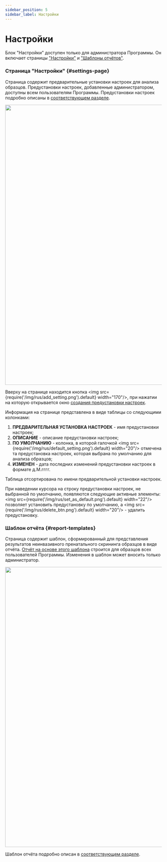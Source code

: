 ```yaml
---
sidebar_position: 5
sidebar_label: Настройки
---
```


# Настройки

Блок "Настройки" доступен только для администратора Программы.
Он включает страницы ["Настройки"](/overview/settings#settings-page) и
["Шаблоны отчётов"](/overview/settings#report-templates).

### Страница "Настройки" {#settings-page}

Страница содержит предварительные установки настроек для анализа образцов. Предустановки настроек, добавленные
администратором, доступны всем пользователям Программы. Предустановки настроек
подробно описаны в [соответствующем разделе](/settings/settings/settings).

<p align="center">
<img src={require('/img/settings/settings_page.png').default} width="900"/>
</p>

Вверху на странице находится кнопка <img src={require('/img/rus/add_setting.png').default} width="170"/>,
при нажатии на которую открывается окно [создания предустановки настроек](/settings/settings/settings#create-preset).

Информация на странице представлена в виде таблицы со следующими колонками:
1. **ПРЕДВАРИТЕЛЬНАЯ УСТАНОВКА НАСТРОЕК** - имя предустановки настроек;
2. **ОПИСАНИЕ** - описание предустановки настроек;
3. **ПО УМОЛЧАНИЮ** - колонка, в которой
галочкой <img src={require('/img/rus/default_setting.png').default} width="20"/>
отмечена та предустановка настроек, которая выбрана по умолчанию для анализа образцов;
4. **ИЗМЕНЕН** - дата последних изменений предустановки настроек в формате д.М.гггг.

Таблица отсортирована по имени предварительной установки настроек.

При наведении курсора на строку предустановки настроек, не выбранной по умолчанию, появляются следующие активные
элементы: <img src={require('/img/rus/set_as_default.png').default} width="22"/> позволяет установить
предустановку по умолчанию, а <img src={require('/img/rus/delete_btn.png').default} width="20"/> -
удалить предустановку.

### Шаблон отчёта {#report-templates}

Страница содержит шаблон, сформированный для представления результатов
неинвазивного пренатального скрининга образцов в виде отчёта. [Отчёт на основе этого шаблона](/nipt-report)
строится для образцов всех пользователей Программы. Изменения в шаблон может вносить только администратор.

<p align="center">
<img src={require('/img/report_templates/rt_page.png').default} width="900"/>
</p>

Шаблон отчёта подробно описан в [соответствующем разделе](/settings/report-template).
